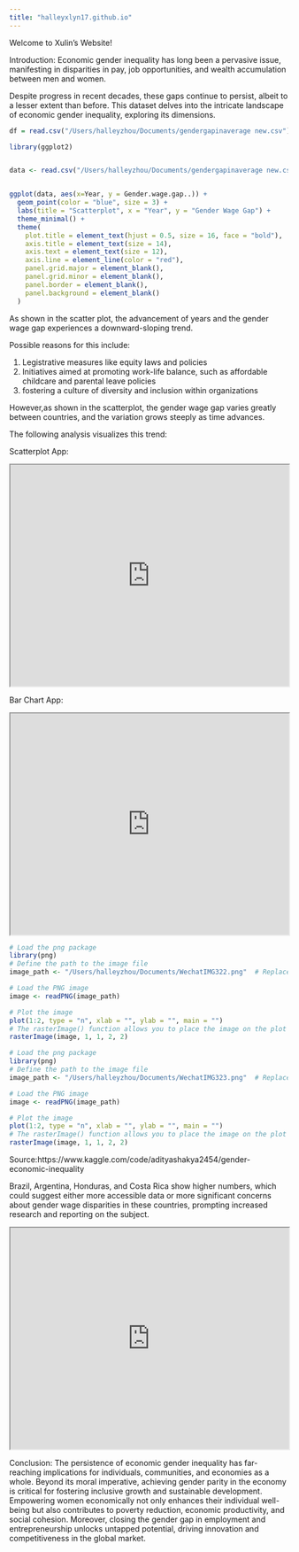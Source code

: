 ```yaml
---
title: "halleyxlyn17.github.io"
---
```


Welcome to Xulin's Website!

Introduction:
Economic gender inequality has long been a pervasive issue, manifesting in disparities in pay, job opportunities, and wealth accumulation between men and women. 

Despite progress in recent decades, these gaps continue to persist, albeit to a lesser extent than before. This dataset delves into the intricate landscape of economic gender inequality, exploring its dimensions.

```r
df = read.csv("/Users/halleyzhou/Documents/gendergapinaverage new.csv")
```


```r
library(ggplot2)


data <- read.csv("/Users/halleyzhou/Documents/gendergapinaverage new.csv")


ggplot(data, aes(x=Year, y = Gender.wage.gap..)) +
  geom_point(color = "blue", size = 3) +
  labs(title = "Scatterplot", x = "Year", y = "Gender Wage Gap") +
  theme_minimal() +
  theme(
    plot.title = element_text(hjust = 0.5, size = 16, face = "bold"),
    axis.title = element_text(size = 14),
    axis.text = element_text(size = 12),
    axis.line = element_line(color = "red"),
    panel.grid.major = element_blank(),
    panel.grid.minor = element_blank(),
    panel.border = element_blank(),
    panel.background = element_blank()
  )

```

As shown in the scatter plot, the advancement of years and the gender wage gap experiences a downward-sloping trend.

Possible reasons for this include:

1) Legistrative measures like equity laws and policies
2) Initiatives aimed at promoting work-life balance, such as affordable childcare and parental leave policies
3) fostering a culture of diversity and inclusion within organizations

However,as shown in the scatterplot, the gender wage gap varies greatly between countries, and the variation grows steeply as time advances.

The following analysis visualizes this trend:






Scatterplot App:

```{=html}
<iframe height = "400" width = "100%" src = "https://harleyxlyn17.shinyapps.io/halleysapp/"></iframe>
```
Bar Chart App:
```{=html}
<iframe height = "400" width = "100%" src =
"https://harleyxlyn17.shinyapps.io/app_3/"></iframe>

```

```r

# Load the png package
library(png)
# Define the path to the image file
image_path <- "/Users/halleyzhou/Documents/WechatIMG322.png"  # Replace with the path to your PNG file

# Load the PNG image
image <- readPNG(image_path)

# Plot the image
plot(1:2, type = "n", xlab = "", ylab = "", main = "")
# The rasterImage() function allows you to place the image on the plot
rasterImage(image, 1, 1, 2, 2)

```

```r

# Load the png package
library(png)
# Define the path to the image file
image_path <- "/Users/halleyzhou/Documents/WechatIMG323.png"  # Replace with the path to your PNG file

# Load the PNG image
image <- readPNG(image_path)

# Plot the image
plot(1:2, type = "n", xlab = "", ylab = "", main = "")
# The rasterImage() function allows you to place the image on the plot
rasterImage(image, 1, 1, 2, 2)

```

Source:https://www.kaggle.com/code/adityashakya2454/gender-economic-inequality

Brazil, Argentina, Honduras, and Costa Rica show higher numbers, which could suggest either more accessible data or more significant concerns about gender wage disparities in these countries, prompting increased research and reporting on the subject.



```{=html}
<iframe height = "400" width = "100%" src =
"https://harleyxlyn17.shinyapps.io/app_2/"></iframe>
```

Conclusion:
The persistence of economic gender inequality has far-reaching implications for individuals, communities, and economies as a whole. Beyond its moral imperative, achieving gender parity in the economy is critical for fostering inclusive growth and sustainable development. Empowering women economically not only enhances their individual well-being but also contributes to poverty reduction, economic productivity, and social cohesion. Moreover, closing the gender gap in employment and entrepreneurship unlocks untapped potential, driving innovation and competitiveness in the global market.
